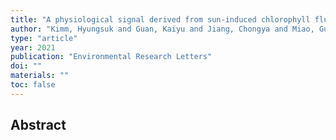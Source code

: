 ```yaml
---
title: "A physiological signal derived from sun-induced chlorophyll fluorescence quantifies crop physiological response to environmental stresses in the US Corn Belt"
author: "Kimm, Hyungsuk and Guan, Kaiyu and Jiang, Chongya and Miao, Guofang and Wu, Genghong and Suyker, Andrew E and Ainsworth, Elizabeth A and Bernacchi, Carl J and Montes, Christopher M and Berry, Joseph A and others"
type: "article"
year: 2021
publication: "Environmental Research Letters"
doi: ""
materials: ""
toc: false
---
```


## Abstract

